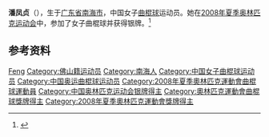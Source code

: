 {{Infobox sportsperson
| name           = 潘凤贞
|show-medals=yes
|medaltemplates={{MedalSport | 女子[[曲棍球|曲棍球]]}}
{{MedalCountry | {{CHN}} }}
{{MedalCompetition|[[奥林匹克运动会|奥林匹克运动会]]}}
{{MedalSilver| [[2008年夏季奥林匹克运动会|2008年 北京]] |[[2008年夏季奧林匹克運動會曲棍球比賽|女子曲棍球]]}}
}}

'''潘凤贞'''（{{bd|1985年|7月1日|}}），生于[[广东省|广东省]][[南海市|南海市]]，中国女子[[曲棍球|曲棍球]]运动员。她在[[2008年夏季奥林匹克运动会|2008年夏季奥林匹克运动会]]中，参加了女子曲棍球并获得银牌。<ref>{{cite web|url=http://www.sports-reference.com/olympics/athletes/pa/pan-fengzhen-1.html|title=Pan Fengzhen|publisher=Sport Reference|date=|accessdate=2010-06-02|archive-date=2012-10-24|archive-url=https://web.archive.org/web/20121024151214/http://www.sports-reference.com/olympics/athletes/pa/pan-fengzhen-1.html|dead-url=yes}}</ref>

== 参考资料 ==
{{Reflist}}

{{2008年夏季奥林匹克运动会中国国家女子曲棍球队}}

{{Authority control}}
{{DEFAULTSORT:Pan Fengzhen}}
[[Category:潘姓|Feng]]
[[Category:佛山籍运动员|Category:佛山籍运动员]]
[[Category:南海人|Category:南海人]]
[[Category:中国女子曲棍球运动员|Category:中国女子曲棍球运动员]]
[[Category:中国奥运曲棍球运动员|Category:中国奥运曲棍球运动员]]
[[Category:2008年夏季奧林匹克運動會曲棍球運動員|Category:2008年夏季奧林匹克運動會曲棍球運動員]]
[[Category:中国奥林匹克运动会银牌得主|Category:中国奥林匹克运动会银牌得主]]
[[Category:奧林匹克運動會曲棍球獎牌得主|Category:奧林匹克運動會曲棍球獎牌得主]]
[[Category:2008年夏季奧林匹克運動會獎牌得主|Category:2008年夏季奧林匹克運動會獎牌得主]]